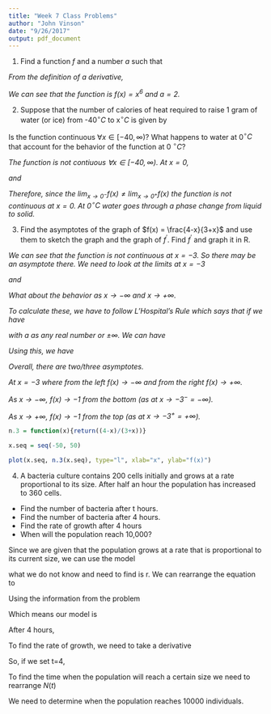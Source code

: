```yaml
---
title: "Week 7 Class Problems"
author: "John Vinson"
date: "9/26/2017"
output: pdf_document
---
```


1. Find a function $f$ and a number $a$ such that

\begin{equation}
lim_{h \to 0} \frac{(2+h)^6 - 64}{h} = f^{'}(a)
\end{equation}

\vspace{12 pt}

*From the definition of a derivative,*

\begin{equation}
lim_{h \to 0} \frac{f(x+h) - f(x)}{h} = f^{'}(x)
\end{equation}

*We can see that the function is $f(x) = x^6$ and $a=2$.*

2. Suppose that the number of calories of heat required to raise 1 gram of water (or ice) from -40$^{\circ}C$ to x$^{\circ}C$ is given by

\begin{equation}
f(x) = \begin{cases}
 \frac{1}{2}x+20 & \text{if $-40 \leq x < 0$} \\
 x + 100 & \text{if $0 \leq x$} \\
\end{cases}
\end{equation}

Is the function continuous $\forall x \in [-40,\infty)$? What happens to water at 0$^{\circ}C$ that account for the behavior of the function at 0 $^{\circ}C$?

*The function is not contiuous $\forall x \in [-40,\infty)$.  At $x=0$, *

\begin{equation}
lim_{x \to 0^-} \frac{1}{2}x+20 = 20
\end{equation}

*and *

\begin{equation}
lim_{x \to 0^+} x+100 = 100
\end{equation}

*Therefore, since the $lim_{x \to 0^-} f(x) \neq lim_{x \to 0^+} f(x)$ the function is not continuous at $x=0$. At 0$^{\circ}C$ water goes through a phase change from liquid to solid. *

\vspace{12pt}

3. Find the asymptotes of the graph of $f(x) = \frac{4-x}{3+x}$ and use them to sketch the graph and the graph of $f^{'}$. Find $f^{'}$ and graph it in R.

*We can see that the function is not continuous at $x=-3$. So there may be an asymptote there. We need to look at the limits at $x=-3$*

\begin{equation}
lim_{x \to -3^-} \frac{4-x}{3+x} =  \frac{lim_{x \to -3^-} 4-x}{lim_{x \to -3^-} 3+x} = \frac{7}{0_-} = -\infty
\end{equation}

*and *

\begin{equation}
lim_{x \to -3^+} \frac{4-x}{3+x} =  \frac{lim_{x \to -3^+} 4-x}{lim_{x \to -3^+} 3+x} = \frac{7}{0_+} = +\infty
\end{equation}

*What about the behavior as $x \to -\infty$ and $x \to +\infty$.*

\begin{equation}
lim_{x \to -\infty} \frac{4-x}{3+x} \text{ and } lim_{x \to +\infty} \frac{4-x}{3+x}
\end{equation}

*To calculate these, we have to follow L'Hospital's Rule which says that if we have*

\begin{equation}
lim_{x \to a} \frac{f(x)}{g(x)} = \frac{0}{0} \text{ or } \frac{\pm \infty}{\pm \infty} 
\end{equation}

*with a as any real number or $\pm \infty$. We can have*

\begin{equation}
lim_{x \to a} \frac{f(x)}{g(x)} = lim_{x \to a} \frac{f^{'}(x)}{g^{'}(x)}
\end{equation}

*Using this, we have*

\begin{equation}
lim_{x \to -\infty} \frac{4-x}{3+x} = lim_{x \to -\infty} \frac{-x}{x} = -1 \text{ and } lim_{x \to +\infty} \frac{-x}{x} = -1 
\end{equation}

*Overall, there are two/three asymptotes. *

*At $x=-3$ where from the left $f(x) \to -\infty$ and from the right $f(x) \to +\infty$.*

*As $x \to -\infty$, $f(x) \to -1$ from the bottom (as at $x \to -3^- = -\infty$).*

*As $x \to +\infty$, $f(x) \to -1$ from the top (as at $x \to -3^+ = +\infty$).*

```r
n.3 = function(x){return((4-x)/(3+x))}

x.seq = seq(-50, 50)

plot(x.seq, n.3(x.seq), type="l", xlab="x", ylab="f(x)")
```

\vspace{12pt}

4. A bacteria culture contains 200 cells initially and grows at a rate proportional to its size. After half an hour the population has increased to 360 cells. 

- Find the number of bacteria after t hours.
- Find the number of bacteria after 4 hours.
- Find the rate of growth after 4 hours
- When will the population reach 10,000?

Since we are given that the population grows at a rate that is proportional to its current size, we can use the model

\begin{equation}
N(t) = N_0 e^{rt}
\end{equation}

what we do not know and need to find is r. We can rearrange the equation to

\begin{equation}
r = \frac{ln(\frac{N_t}{N_0})}{t}
\end{equation}

Using the information from the problem

\begin{equation}
r = \frac{ln(\frac{360}{200})}{0.5} = 1.175573
\end{equation}
\vspace{12pt}

Which means our model is

\begin{equation}
N(t) = 200 e^{1.175573 * t}
\end{equation}

After 4 hours, 

\begin{equation}
N(4) = 200 e^{1.175573 * 4} \approx 22040
\end{equation}

To find the rate of growth, we need to take a derivative

\begin{equation}
N^{'}(t) = 1.175573 * 200  e^{1.175573 * t} = r * N(t)
\end{equation}

So, if we set t=4,

\begin{equation}
N^{'}(4) = r * N(t) = 1.175573 * 22040 \approx 25910 \text{ bacteria/hour}
\end{equation}

To find the time when the population will reach a certain size we need to rearrange $N(t)$

\begin{align}
N(t) =& N_0 e^{rt}\\
t =& \frac{ln(\frac{N(t)}{N_0})}{r}
\end{align}

We need to determine when the population reaches 10000 individuals.

\begin{equation}
t = \frac{ln(\frac{10000}{200})}{1.175573} \approx 3.33 \text{ hours}
\end{equation}



